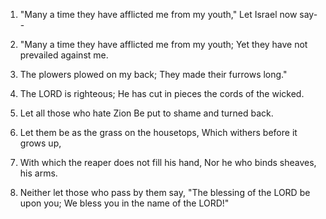 
1. "Many a time they have afflicted me from my youth," Let Israel now say--

2. "Many a time they have afflicted me from my youth; Yet they have not prevailed against me.

3. The plowers plowed on my back; They made their furrows long."

4. The LORD is righteous; He has cut in pieces the cords of the wicked.

5. Let all those who hate Zion Be put to shame and turned back.

6. Let them be as the grass on the housetops, Which withers before it grows up,

7. With which the reaper does not fill his hand, Nor he who binds sheaves, his arms.

8. Neither let those who pass by them say, "The blessing of the LORD be upon you; We bless you in the name of the LORD!"


